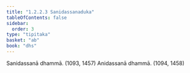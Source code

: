 ```yaml
---
title: "1.2.2.3 Sanidassanaduka"
tableOfContents: false
sidebar:
  order: 3
type: "tipitaka"
basket: "ab"
book: "dhs"
---
```



<DynamicBreadcrumb />

<Division number="31" book="dhs" bookNo="29" page="7">

<Paragraph number="86" book="dhs">
Sanidassanā dhammā. (<Emphasis>1093, 1457</Emphasis>)
</Paragraph>

<Paragraph number="87" book="dhs">
Anidassanā dhammā. (<Emphasis>1094, 1458</Emphasis>)
</Paragraph>
</Division>